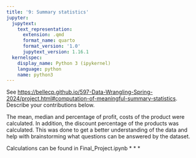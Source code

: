 ```yaml
---
title: '9: Summary statistics'
jupyter:
  jupytext:
    text_representation:
      extension: .qmd
      format_name: quarto
      format_version: '1.0'
      jupytext_version: 1.16.1
  kernelspec:
    display_name: Python 3 (ipykernel)
    language: python
    name: python3
---
```


See <https://bellecp.github.io/597-Data-Wrangling-Spring-2024/project.html#computation-of-meaningful-summary-statistics>.
Describe your contributions below.

The mean, median and percentage of profit, costs of the product were calculated. In addition, the discount percentage of the products was calculated. This was done to get a better understanding of the data and help with brainstorming what questions can be answered by the dataset.


Calculations can be found in Final_Project.ipynb
* * *

